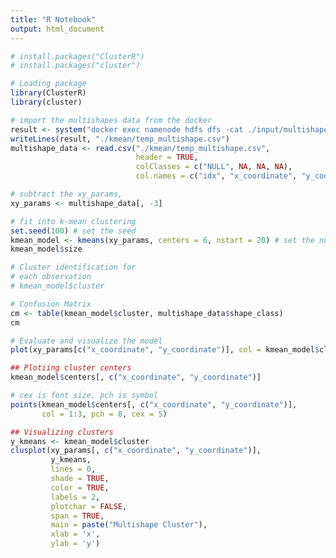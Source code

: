 ```yaml
---
title: "R Notebook"
output: html_document
---
```

```r
# install.packages("ClusterR")
# install.packages("cluster")

# Loading package
library(ClusterR)
library(cluster)
```
```r
# import the multishapes data from the docker
result <- system("docker exec namenode hdfs dfs -cat ./input/multishapes.csv", intern = TRUE)
writeLines(result, "./kmean/temp_multishape.csv")
multishape_data <- read.csv("./kmean/temp_multishape.csv",
                            header = TRUE,
                            colClasses = c("NULL", NA, NA, NA),
                            col.names = c("idx", "x_coordinate", "y_coordinate", "shape_class"))
```
```r
# subtract the xy_params,
xy_params <- multishape_data[, -3]
```
```r
# fit into k-mean clustering
set.seed(100) # set the seed
kmean_model <- kmeans(xy_params, centers = 6, nstart = 20) # set the nums of certoids as 3 and iterate 20 times
kmean_model$size
```
```r
# Cluster identification for
# each observation
# kmean_model$cluster
```
```r
# Confusion Matrix
cm <- table(kmean_model$cluster, multishape_data$shape_class)
cm
```
```r
# Evaluate and visualize the model
plot(xy_params[c("x_coordinate", "y_coordinate")], col = kmean_model$cluster, pch = 20, main = "K-means with 6 clusters")
```
```r
## Plotiing cluster centers
kmean_model$centers[, c("x_coordinate", "y_coordinate")]
```
```r
# cex is font size, pch is symbol
points(kmean_model$centers[, c("x_coordinate", "y_coordinate")],
       col = 1:3, pch = 8, cex = 5)
```
```r
## Visualizing clusters
y_kmeans <- kmean_model$cluster
clusplot(xy_params[, c("x_coordinate", "y_coordinate")],
         y_kmeans,
         lines = 0,
         shade = TRUE,
         color = TRUE,
         labels = 2,
         plotchar = FALSE,
         span = TRUE,
         main = paste("Multishape Cluster"),
         xlab = 'x',
         ylab = 'y')
```
